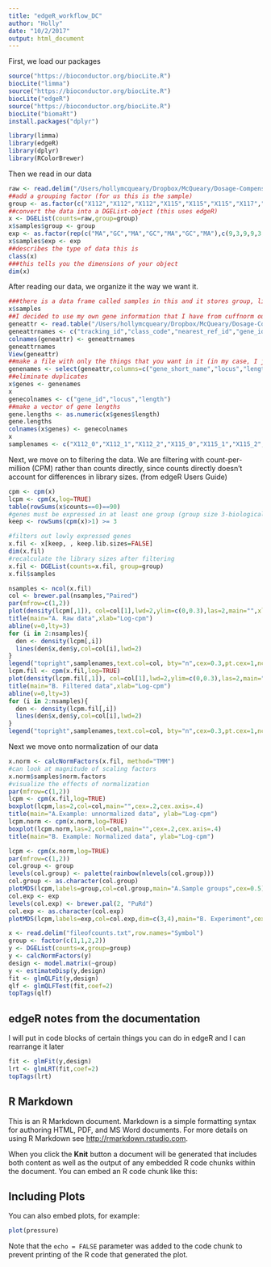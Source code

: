 ```yaml
---
title: "edgeR_workflow_DC"
author: "Holly"
date: "10/2/2017"
output: html_document
---
```


First, we load our packages 
```r
source("https://bioconductor.org/biocLite.R")
biocLite("limma")
source("https://bioconductor.org/biocLite.R")
biocLite("edgeR")
source("https://bioconductor.org/biocLite.R")
biocLite("biomaRt")
install.packages("dplyr")

library(limma)
library(edgeR)
library(dplyr)
library(RColorBrewer)
```

Then we read in our data 
``` r
raw <- read.delim("/Users/hollymcqueary/Dropbox/McQueary/Dosage-Compensation/Redo/September_2017/genes.count_table",row.names="tracking_id")
##add a grouping factor (for us this is the sample)
group <- as.factor(c("X112","X112","X112","X115","X115","X115","X117","X117","X117","X11","X11","X11","X123","X123","X123","X141","X141","X141","X152","X152","X152","X18","X18","X18","X1","X1","X1","X21","X21","X21","X29","X29","X29","X2","X2","X2","X31","X31","X31","X3","X3","X3","X49","X49","X49","X4","X4","X4","X50","X50","X50","X59","X59","X59","X5","X5","X5","X61","X61","X61","X66","X66","X66","X69","X69","X69","X6","X6","X6","X76","X76","X76","X77","X77","X77","X7","X7","X7","X8","X8","X8","X9","X9","X9","GCA","GCA","GCA","MAA","MAA","MAA"))
##convert the data into a DGEList-object (this uses edgeR)
x <- DGEList(counts=raw,group=group)
x$samples$group <- group
exp <- as.factor(rep(c("MA","GC","MA","GC","MA","GC","MA"),c(9,3,9,9,3,54,3)))
x$samples$exp <- exp
##describes the type of data this is 
class(x)
###this tells you the dimensions of your object
dim(x)

```
After reading our data, we organize it the way we want it. 
``` r
###there is a data frame called samples in this and it stores group, library size, and normalization factor information
x$samples
##I decided to use my own gene information that I have from cuffnorm output
geneattr <- read.table("/Users/hollymcqueary/Dropbox/McQueary/Dosage-Compensation/Redo/September_2017/genes.attr_table.csv")
geneattrnames <- c("tracking_id","class_code","nearest_ref_id","gene_id","gene_short_name","tss_id","locus","length")
colnames(geneattr) <- geneattrnames
geneattrnames
View(geneattr)
##make a file with only the things that you want in it (in my case, I just want gene id and locus)
genenames <- select(geneattr,columns=c("gene_short_name","locus","length"))
##eliminate duplicates
x$genes <- genenames
x
genecolnames <- c("gene_id","locus","length")
##make a vector of gene lengths 
gene.lengths <- as.numeric(x$genes$length)
gene.lengths
colnames(x$genes) <- genecolnames
x
samplenames <- c("X112_0","X112_1","X112_2","X115_0","X115_1","X115_2","X117_0","X117_1","X117_2","X11_0","X11_1","X11_2","X123_0","X123_1","X123_2","X141_0","X141_1","X141_2","X152_0","X152_1","X152_2","X18_0","X18_1","X18_2","X1_0","X1_1","X1_2","X21_0","X21_1","X21_2","X29_0","X29_1","X29_2","X2_0","X2_1","X2_2","X31_0","X31_1","X31_2","X3_0","X3_1","X3_2","X49_0","X49_1","X49_2","X4_0","X4_1","X4_2","X50_0","X50_1","X50_2","X59_0","X59_1","X59_2","X5_0","X5_1","X5_2","X61_0","X61_1","X61_2","X66_0","X66_1","X66_2","X69_0","X69_1","X69_2","X6_0","X6_1","X6_2","X76_0","X76_1","X76_2","X77_0","X77_1","X77_2","X7_0","X7_1","X7_2","X8_0","X8_1","X8_2","X9_0","X9_1","X9_2","GCA_0","GCA_1","GCA_2","MAA_0","MAA_1","MAA_2")
```

Next, we move on to filtering the data. 
We are filtering with count-per-million (CPM) rather than counts directly, since counts directly doesn't account for differences in library sizes. (from edgeR Users Guide)
``` r
cpm <- cpm(x)
lcpm <- cpm(x,log=TRUE)
table(rowSums(x$counts==0)==90)
#genes must be expressed in at least one group (group size 3-biological replicates) to be kept for downstream analysis
keep <- rowSums(cpm(x)>1) >= 3

#filters out lowly expressed genes
x.fil <- x[keep, , keep.lib.sizes=FALSE]
dim(x.fil)
#recalculate the library sizes after filtering
x.fil <- DGEList(counts=x.fil, group=group)
x.fil$samples

```

``` r
nsamples <- ncol(x.fil)
col <- brewer.pal(nsamples,"Paired")
par(mfrow=c(1,2))
plot(density(lcpm[,1]), col=col[1],lwd=2,ylim=c(0,0.3),las=2,main="",xlab="")
title(main="A. Raw data",xlab="Log-cpm")
abline(v=0,lty=3)
for (i in 2:nsamples){
  den <- density(lcpm[,i])
  lines(den$x,den$y,col=col[i],lwd=2)
}
legend("topright",samplenames,text.col=col, bty="n",cex=0.3,pt.cex=1,ncol=3)
lcpm.fil <- cpm(x.fil,log=TRUE)
plot(density(lcpm.fil[,1]), col=col[1],lwd=2,ylim=c(0,0.3),las=2,main="",xlab="")
title(main="B. Filtered data",xlab="Log-cpm")
abline(v=0,lty=3)
for (i in 2:nsamples){
  den <- density(lcpm.fil[,i])
  lines(den$x,den$y,col=col[i],lwd=2)
}
legend("topright",samplenames,text.col=col, bty="n",cex=0.3,pt.cex=1,ncol=3)

```


Next we move onto normalization of our data
``` r
x.norm <- calcNormFactors(x.fil, method="TMM")
#can look at magnitude of scaling factors
x.norm$samples$norm.factors
#visualize the effects of normalization
par(mfrow=c(1,2))
lcpm <- cpm(x.fil,log=TRUE)
boxplot(lcpm,las=2,col=col,main="",cex=.2,cex.axis=.4)
title(main="A.Example: unnormalized data", ylab="Log-cpm")
lcpm.norm <- cpm(x.norm,log=TRUE)
boxplot(lcpm.norm,las=2,col=col,main="",cex=.2,cex.axis=.4)
title(main="B. Example: Normalized data", ylab="Log-cpm")
```

```r
lcpm <- cpm(x.norm,log=TRUE)
par(mfrow=c(1,2))
col.group <- group
levels(col.group) <- palette(rainbow(nlevels(col.group)))
col.group <- as.character(col.group)
plotMDS(lcpm,labels=group,col=col.group,main="A.Sample groups",cex=0.5)
col.exp <- exp
levels(col.exp) <- brewer.pal(2, "PuRd")
col.exp <- as.character(col.exp)
plotMDS(lcpm,labels=exp,col=col.exp,dim=c(3,4),main="B. Experiment",cex=0.5)
```

```r
x <- read.delim("fileofcounts.txt",row.names="Symbol")
group <- factor(c(1,1,2,2))
y <- DGEList(counts=x,group=group)
y <- calcNormFactors(y)
design <- model.matrix(~group)
y <- estimateDisp(y,design)
fit <- glmQLFit(y,design)
qlf <- glmQLFTest(fit,coef=2)
topTags(qlf)
```

## edgeR notes from the documentation 
I will put in code blocks of certain things you can do in edgeR and I can rearrange it later

```r
fit <- glmFit(y,design)
lrt <- glmLRT(fit,coef=2)
topTags(lrt)
```


## R Markdown

This is an R Markdown document. Markdown is a simple formatting syntax for authoring HTML, PDF, and MS Word documents. For more details on using R Markdown see <http://rmarkdown.rstudio.com>.

When you click the **Knit** button a document will be generated that includes both content as well as the output of any embedded R code chunks within the document. You can embed an R code chunk like this:


## Including Plots

You can also embed plots, for example:

```r
plot(pressure)
```

Note that the `echo = FALSE` parameter was added to the code chunk to prevent printing of the R code that generated the plot.
